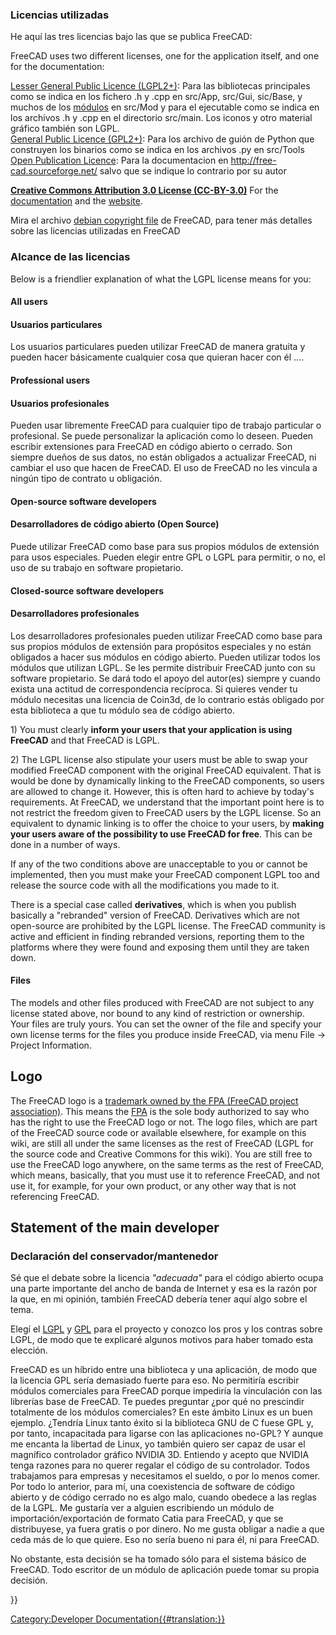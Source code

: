 <languages/>

{{Docnav
|[[Dialog_creation|Dialog creation]]
|[[Compile_on_Windows|Compiling on Windows]]
}}

{{TOCright}}

<span id="Licenses_used_in_FreeCAD"></span>
<div class="mw-translate-fuzzy">
===  Licencias utilizadas ===

He aquí las tres licencias bajo las que se publica FreeCAD:
</div>

FreeCAD uses two different licenses, one for the application itself, and one for the documentation:

<div class="mw-translate-fuzzy">
;[[wikipedia:LGPL|Lesser General Public Licence (LGPL2+)]]: Para las bibliotecas principales como se indica en los fichero .h y .cpp en src/App, src/Gui, sic/Base, y muchos de los [[Workbenches/es|módulos]] en src/Mod y para el ejecutable como se indica en los archivos .h y .cpp en el directorio src/main. Los iconos y otro material gráfico también son LGPL.
;[[wikipedia:GPL|General Public Licence (GPL2+)]]:  Para los archivo de guión de Python que construyen los binarios como se indica en los archivos .py en src/Tools
;[[wikipedia:Open Publication License|Open Publication Licence]]: Para la documentacion en http://free-cad.sourceforge.net/ salvo que se indique lo contrario por su autor
</div>

'''[http://creativecommons.org/licenses/by/3.0/ Creative Commons Attribution 3.0 License (CC-BY-3.0)]''' For the [https://wiki.freecad.org documentation] and the  [https://www.freecad.org website].

<div class="mw-translate-fuzzy">
Mira el archivo [http://free-cad.git.sourceforge.net/git/gitweb.cgi?p=free-cad/free-cad;a=blob;f=package/debian/copyright;h=a97cf019d020edba596f2d0f614c9b09ce546b0f;hb=HEAD debian copyright file] de FreeCAD, para tener más detalles sobre las licencias utilizadas en FreeCAD
</div>

<span id="Impact_of_the_licenses"></span>
<div class="mw-translate-fuzzy">
=== Alcance de las licencias ===
</div>

Below is a friendlier explanation of what the LGPL license means for you:

==== All users ====

<div class="mw-translate-fuzzy">
==== Usuarios particulares ====
Los usuarios particulares pueden utilizar FreeCAD de manera gratuita y pueden hacer básicamente cualquier cosa que quieran hacer con él ....
</div>

==== Professional users ====

<div class="mw-translate-fuzzy">
==== Usuarios profesionales ====
Pueden usar libremente FreeCAD para cualquier tipo de trabajo particular o profesional. Se puede personalizar la aplicación como lo deseen. Pueden escribir extensiones para FreeCAD en código abierto o cerrado. Son siempre dueños de sus datos, no están obligados a actualizar FreeCAD, ni cambiar el uso que hacen de FreeCAD. El uso de FreeCAD no les vincula a ningún tipo de contrato u obligación.
</div>

==== Open-source software developers ====

<div class="mw-translate-fuzzy">
==== Desarrolladores de código abierto (Open Source) ====
Puede utilizar FreeCAD como base para sus propios módulos de extensión para usos especiales. Pueden elegir entre GPL o LGPL para permitir, o no, el uso de su trabajo en software propietario.
</div>

==== Closed-source software developers ====

<div class="mw-translate-fuzzy">
==== Desarrolladores profesionales ====
Los desarrolladores profesionales pueden utilizar FreeCAD como base para sus propios módulos de extensión para propósitos especiales y no están obligados a hacer sus módulos en código abierto. Pueden utilizar todos los módulos que utilizan LGPL. Se les permite distribuir FreeCAD junto con su software propietario. Se dará todo el apoyo del autor(es) siempre y cuando exista una actitud de correspondencia recíproca. Si quieres vender tu módulo necesitas una licencia de Coin3d, de lo contrario estás obligado por esta biblioteca a que tu módulo sea de código abierto.
</div>

1) You must clearly '''inform your users that your application is using FreeCAD''' and that FreeCAD is LGPL.

2) The LGPL license also stipulate your users must be able to swap your modified FreeCAD component with the original FreeCAD equivalent. That is would be done by dynamically linking to the FreeCAD components, so users are allowed to change it. However, this is often hard to achieve by today's requirements. At FreeCAD, we understand that the important point here is to not restrict the freedom given to FreeCAD users by the LGPL license. So an equivalent to dynamic linking is to offer the choice to your users, by '''making your users aware of the possibility to use FreeCAD for free'''. This can be done in a number of ways.

If any of the two conditions above are unacceptable to you or cannot be implemented, then you must make your FreeCAD component LGPL too and release the source code with all the modifications you made to it.

There is a special case called '''derivatives''', which is when you publish basically a "rebranded" version of FreeCAD. Derivatives which are not open-source are prohibited by the LGPL license. The FreeCAD community is active and efficient in finding rebranded versions, reporting them to the platforms where they were found and exposing them until they are taken down.

==== Files ====

The models and other files produced with FreeCAD are not subject to any license stated above, nor bound to any kind of restriction or ownership. Your files are truly yours. You can set the owner of the file and specify your own license terms for the files you produce inside FreeCAD, via menu File → Project Information.

== Logo ==

The FreeCAD logo is a [https://fpa.freecad.org/documents/Trademark.pdf trademark owned by the FPA (FreeCAD project association)]. This means the [https://fpa.freecad.org FPA] is the sole body authorized to say who has the right to use the FreeCAD logo or not. The logo files, which are part of the FreeCAD source code or available elsewhere, for example on this wiki, are still all under the same licenses as the rest of FreeCAD (LGPL for the source code and Creative Commons for this wiki). You are still free to use the FreeCAD logo anywhere, on the same terms as the rest of FreeCAD, which means, basically, that you must use it to reference FreeCAD, and not use it, for example, for your own product, or any other way that is not referencing FreeCAD.

== Statement of the main developer ==

<div class="mw-translate-fuzzy">
=== Declaración del conservador/mantenedor === 
Sé que el debate sobre la licencia ''"adecuada"'' para el código abierto ocupa una parte importante del ancho de banda de Internet y esa es la razón por la que, en mi opinión, también FreeCAD debería tener aquí algo sobre el tema.
</div>

<div class="mw-translate-fuzzy">
Elegí el [http://en.wikipedia.org/wiki/LGPL LGPL] y [http://en.wikipedia.org/wiki/GPL GPL] para el proyecto y conozco los pros y los contras sobre LGPL, de modo que te explicaré algunos motivos para haber tomado esta elección.
</div>

FreeCAD es un híbrido entre una biblioteca y una aplicación, de modo que la licencia GPL sería demasiado fuerte para eso. No permitiría escribir módulos comerciales para FreeCAD porque impediría la vinculación con las librerías base de FreeCAD. Te puedes preguntar ¿por qué no prescindir totalmente de los módulos comerciales? En este ámbito Linux es un buen ejemplo. ¿Tendría Linux tanto éxito si la biblioteca GNU de C fuese GPL y, por tanto, incapacitada para ligarse con las aplicaciones no-GPL? Y aunque me encanta la libertad de Linux, yo también quiero ser capaz de usar el magnífico controlador gráfico NVIDIA 3D. Entiendo y acepto que NVIDIA tenga razones para no querer regalar el código de su controlador. Todos trabajamos para empresas y necesitamos el sueldo, o por lo menos comer. Por todo lo anterior, para mí, una coexistencia de software de código abierto y de código cerrado no es algo malo, cuando obedece a las reglas de la LGPL. Me gustaría ver a alguien escribiendo un módulo de importación/exportación de formato Catia para FreeCAD, y que se distribuyese, ya fuera gratis o por dinero. No me gusta obligar a nadie a que ceda más de lo que quiere. Eso no sería bueno ni para él, ni para FreeCAD.

No obstante, esta decisión se ha tomado sólo para el sistema básico de FreeCAD. Todo escritor de un módulo de aplicación puede tomar su propia decisión.

{{Quote|Jürgen Riegel|15 October 2006}}


<div class="mw-translate-fuzzy">
{{docnav/es|Dialog creation/es|Tracker/es}}
</div>

{{Userdocnavi{{#translation:}}}}
[[Category:Developer Documentation{{#translation:}}]]